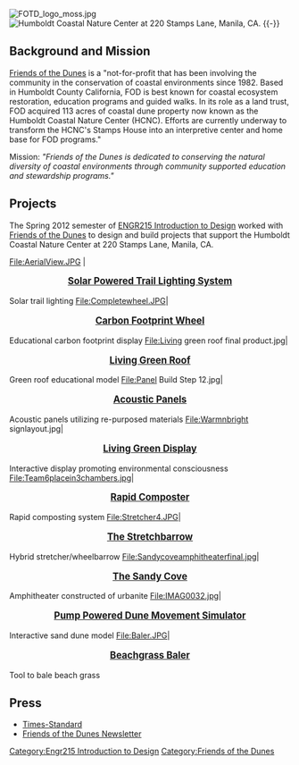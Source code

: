 [[File:FOTD_logo_moss.jpg|left]]
[[File:FOTDmastheadphoto.jpg|right|frame|Humboldt Coastal Nature Center at 220 Stamps Lane, Manila, CA.]]
{{-}}
==Background and Mission==
[http://www.friendsofthedunes.org/ Friends of the Dunes] is a "not-for-profit that has been involving the community in the conservation of coastal environments since 1982. Based in Humboldt County California, FOD is best known for coastal ecosystem restoration, education programs and guided walks. In its role as a land trust, FOD acquired 113 acres of coastal dune property now known as the Humboldt Coastal Nature Center (HCNC). Efforts are currently underway to transform the HCNC's Stamps House into an interpretive center and home base for FOD programs."

Mission: ''"Friends of the Dunes is dedicated to conserving the natural diversity of coastal environments through community supported education and stewardship programs."''

==Projects==
The Spring 2012 semester of [[ENGR215 Introduction to Design]] worked with [http://www.friendsofthedunes.org/ Friends of the Dunes] to design and build projects that support the Humboldt Coastal Nature Center at 220 Stamps Lane, Manila, CA.

<gallery caption="Spring 2012 ENGR 215 Intro to Design Projects - Humboldt Coastal Nature Center">
File:AerialView.JPG |<big><center>'''[[Little Blue Dune Buggy|Solar Powered Trail Lighting System]]'''</center></big> Solar trail lighting
File:Completewheel.JPG|<big><center>'''[[FOTD_Carbon_Footprint_Wheel|Carbon Footprint Wheel]]'''</center></big> Educational carbon footprint display
File:Living green roof final product.jpg|<big><center>'''[[FOTD_living_green_roof#Western_Awning_Green_Roof|Living Green Roof]]'''</center></big> Green roof educational model
File:Panel Build Step 12.jpg|<big><center>'''[[FOTD_Acoustic_Dampening|Acoustic Panels]]'''</center></big> Acoustic panels utilizing re-purposed materials
File:Warmnbright signlayout.jpg|<big><center>'''[[FOTD_living_green,_warm_and_bright_display|Living Green Display]]'''</center></big> Interactive display promoting environmental consciousness 
File:Team6placein3chambers.jpg|<big><center>'''[[FOTD_rapid_compost|Rapid Composter]]'''</center></big> Rapid composting system
File:Stretcher4.JPG|<big><center>'''[[FOTD_stretchbarrow|The Stretchbarrow]]'''</center></big> Hybrid stretcher/wheelbarrow 
File:Sandycoveamphitheaterfinal.jpg|<big><center>'''[[FOTD_the_sandy_cove|The Sandy Cove]]'''</center></big> Amphitheater constructed of urbanite
File:IMAG0032.jpg|<big><center>'''[[FOTD_Pump_Powered_Dune_Movement_Simulator|Pump Powered Dune Movement Simulator]]'''</center></big> Interactive sand dune model
File:Baler.JPG|<big><center>'''[[FOTD_Beachgrass_Baler|Beachgrass Baler]]'''</center></big> Tool to bale beach grass
</gallery>

==Press==
*[http://www.times-standard.com/ci_21136524 Times-Standard]
*[http://www.friendsofthedunes.org/news/dunesberry/dunesberry_2012.31.2.summer.pdf Friends of the Dunes Newsletter]

[[Category:Engr215 Introduction to Design]]
[[Category:Friends of the Dunes]]